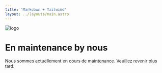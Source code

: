 ```yaml
---
title: 'Markdown + Tailwind'
layout: ../layouts/main.astro
---
```


![logo](/PEA--autisme-et-loisirs/images/logo.png)

# En maintenance by nous

Nous sommes actuellement en cours de maintenance.
Veuillez revenir plus tard.
